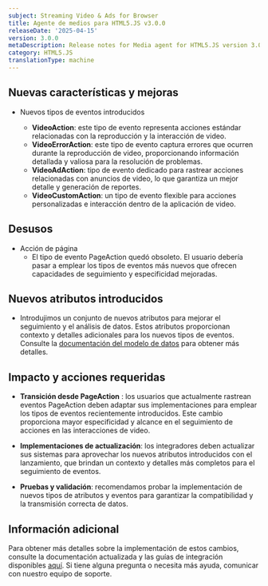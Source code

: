 ```yaml
---
subject: Streaming Video & Ads for Browser
title: Agente de medios para HTML5.JS v3.0.0
releaseDate: '2025-04-15'
version: 3.0.0
metaDescription: Release notes for Media agent for HTML5.JS version 3.0.0
category: HTML5.JS
translationType: machine
---
```


## Nuevas características y mejoras

* Nuevos tipos de eventos introducidos

  * **VideoAction**: este tipo de evento representa acciones estándar relacionadas con la reproducción y la interacción de video.
  * **VideoErrorAction**: este tipo de evento captura errores que ocurren durante la reproducción de video, proporcionando información detallada y valiosa para la resolución de problemas.
  * **VideoAdAction**: tipo de evento dedicado para rastrear acciones relacionadas con anuncios de video, lo que garantiza un mejor detalle y generación de reportes.
  * **VideoCustomAction**: un tipo de evento flexible para acciones personalizadas e interacción dentro de la aplicación de video.

## Desusos

* Acción de página
  * El tipo de evento PageAction quedó obsoleto. El usuario debería pasar a emplear los tipos de eventos más nuevos que ofrecen capacidades de seguimiento y especificidad mejoradas.

## Nuevos atributos introducidos

* Introdujimos un conjunto de nuevos atributos para mejorar el seguimiento y el análisis de datos. Estos atributos proporcionan contexto y detalles adicionales para los nuevos tipos de eventos. Consulte la [documentación del modelo de datos](https://github.com/newrelic/video-html5-js/blob/v3.0.0/DATAMODEL.md) para obtener más detalles.

## Impacto y acciones requeridas

* **Transición desde PageAction** : los usuarios que actualmente rastrean eventos PageAction deben adaptar sus implementaciones para emplear los tipos de eventos recientemente introducidos. Este cambio proporciona mayor especificidad y alcance en el seguimiento de acciones en las interacciones de video.

* **Implementaciones de actualización**: los integradores deben actualizar sus sistemas para aprovechar los nuevos atributos introducidos con el lanzamiento, que brindan un contexto y detalles más completos para el seguimiento de eventos.

* **Pruebas y validación**: recomendamos probar la implementación de nuevos tipos de atributos y eventos para garantizar la compatibilidad y la transmisión correcta de datos.

## Información adicional

Para obtener más detalles sobre la implementación de estos cambios, consulte la documentación actualizada y las guías de integración disponibles [aquí](https://github.com/newrelic/video-html5-js/blob/master/README.md). Si tiene alguna pregunta o necesita más ayuda, comunicar con nuestro equipo de soporte.